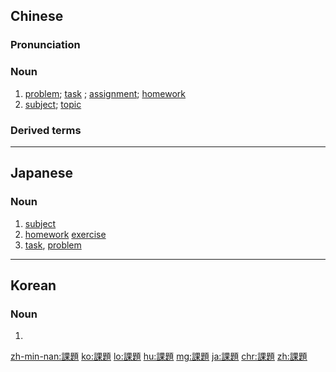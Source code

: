 {{also|课题}}
==Chinese==
{{zh-forms|s=课题}}

===Pronunciation===
{{zh-pron
|m=kètí
|c=fo3 tai4
|mn=khò-tê/khò-tôe
|ma=Zh-kètí.ogg
|cat=n
}}

===Noun===
{{zh-noun}}

# [[problem]]; [[task]] {{gloss|for studies}}; [[assignment]]; [[homework]]
# [[subject]]; [[topic]] {{gloss|of a lesson or discussion}}

===Derived terms===
{{zh-der|課題組}}

{{zh-cat|Advanced}}

----

==Japanese==
{{ja-kanjitab|か|だい|yomi=on}}

===Noun===
{{ja-noun|かだい}}

# [[subject]]
# [[homework]] [[exercise]]
# [[task]], [[problem]]
#: {{ja-usex|重要な'''課題'''である。|^じゅうよう な '''かだい''' で ある。|It is an important task.}}

----

==Korean==
{{ko-hanjatab}}

===Noun===
{{ko-noun|hj|hangeul=과제}}

# {{hanja form of|과제|task, assignment, project, homework, problem}}

[[zh-min-nan:課題]]
[[ko:課題]]
[[lo:課題]]
[[hu:課題]]
[[mg:課題]]
[[ja:課題]]
[[chr:課題]]
[[zh:課題]]
